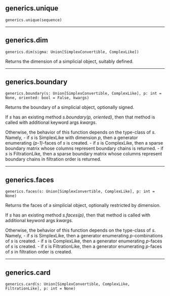 ## generics.unique { #generics.unique }

`generics.unique(sequence)`

 --- 

## generics.dim { #generics.dim }

`generics.dim(sigma: Union[SimplexConvertible, ComplexLike])`

Returns the dimension of a simplicial object, suitably defined.

 --- 

## generics.boundary { #generics.boundary }

`generics.boundary(s: Union[SimplexConvertible, ComplexLike], p: int = None, oriented: bool = False, kwargs)`

Returns the boundary of a simplicial object, optionally signed.

If _s_ has an existing method _s.boundary(p, oriented)_, then that method is called with additional keyword args _kwargs_.

Otherwise, the behavior of this function depends on the type-class of _s_. Namely, 
- if _s_ is SimplexLike with dimension _p_, then a generator enumerating _(p-1)_-faces of _s_ is created. 
- if _s_ is ComplexLike, then a sparse boundary matrix whose columns represent boundary chains is returned. 
- if _s_ is FiltrationLike, then a sparse boundary matrix whose columns represent boundary chains in filtration order is returned.

 --- 

## generics.faces { #generics.faces }

`generics.faces(s: Union[SimplexConvertible, ComplexLike], p: int = None)`

Returns the faces of a simplicial object, optionally restricted by dimension.

If _s_ has an existing method _s.faces(p)_, then that method is called with additional keyword args _kwargs_.

Otherwise, the behavior of this function depends on the type-class of _s_. Namely, 
- if _s_ is SimplexLike, then a generator enumerating _p_-combinations of _s_ is created. 
- if _s_ is ComplexLike, then a generator enumerating _p_-faces of _s_ is created. 
- if _s_ is FiltrationLike, then a generator enumerating _p_-faces of _s_ in filtration order is created.

 --- 

## generics.card { #generics.card }

`generics.card(s: Union[SimplexConvertible, ComplexLike, FiltrationLike], p: int = None)`